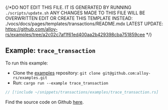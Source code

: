 {/*DO NOT EDIT THIS FILE. IT IS GENERATED BY RUNNING `./scripts/update.sh`
ANY CHANGES MADE TO THIS FILE WILL BE OVERWRITTEN
EDIT OR CREATE THIS TEMPLATE INSTEAD: ./vocs/docs/pages/templates/transactions/README.mdx
LATEST UPDATE: https://github.com/alloy-rs/examples/tree/a2c02c7af1f61ed400aa2b429398cba751859cee
*/}

## Example: `trace_transaction`

To run this example:

- Clone the [examples](https://github.com/alloy-rs/examples) repository: `git clone git@github.com:alloy-rs/examples.git`
- Run: `cargo run --example trace_transaction`

```rust
// [!include ~/snippets/transactions/examples/trace_transaction.rs]
```

Find the source code on Github [here](https://github.com/alloy-rs/examples/tree/a2c02c7af1f61ed400aa2b429398cba751859cee/examples/transactions/examples/trace_transaction.rs).

